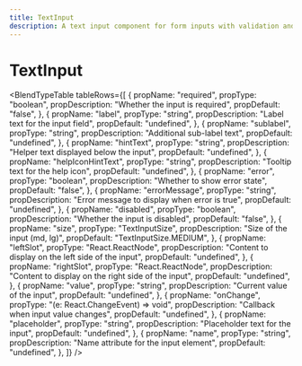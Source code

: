 ```yaml
---
title: TextInput
description: A text input component for form inputs with validation and styling
---
```



# TextInput

<BlendTypeTable tableRows={[
  {
    propName: "required",
    propType: "boolean",
    propDescription: "Whether the input is required",
    propDefault: "false",
  },
  {
    propName: "label",
    propType: "string",
    propDescription: "Label text for the input field",
    propDefault: "undefined",
  },
  {
    propName: "sublabel",
    propType: "string",
    propDescription: "Additional sub-label text",
    propDefault: "undefined",
  },
  {
    propName: "hintText",
    propType: "string",
    propDescription: "Helper text displayed below the input",
    propDefault: "undefined",
  },
  {
    propName: "helpIconHintText",
    propType: "string",
    propDescription: "Tooltip text for the help icon",
    propDefault: "undefined",
  },
  {
    propName: "error",
    propType: "boolean",
    propDescription: "Whether to show error state",
    propDefault: "false",
  },
  {
    propName: "errorMessage",
    propType: "string",
    propDescription: "Error message to display when error is true",
    propDefault: "undefined",
  },
  {
    propName: "disabled",
    propType: "boolean",
    propDescription: "Whether the input is disabled",
    propDefault: "false",
  },
  {
    propName: "size",
    propType: "TextInputSize",
    propDescription: "Size of the input (md, lg)",
    propDefault: "TextInputSize.MEDIUM",
  },
  {
    propName: "leftSlot",
    propType: "React.ReactNode",
    propDescription: "Content to display on the left side of the input",
    propDefault: "undefined",
  },
  {
    propName: "rightSlot",
    propType: "React.ReactNode",
    propDescription: "Content to display on the right side of the input",
    propDefault: "undefined",
  },
  {
    propName: "value",
    propType: "string",
    propDescription: "Current value of the input",
    propDefault: "undefined",
  },
  {
    propName: "onChange",
    propType: "(e: React.ChangeEvent<HTMLInputElement>) => void",
    propDescription: "Callback when input value changes",
    propDefault: "undefined",
  },
  {
    propName: "placeholder",
    propType: "string",
    propDescription: "Placeholder text for the input",
    propDefault: "undefined",
  },
  {
    propName: "name",
    propType: "string",
    propDescription: "Name attribute for the input element",
    propDefault: "undefined",
  },
]} /> 